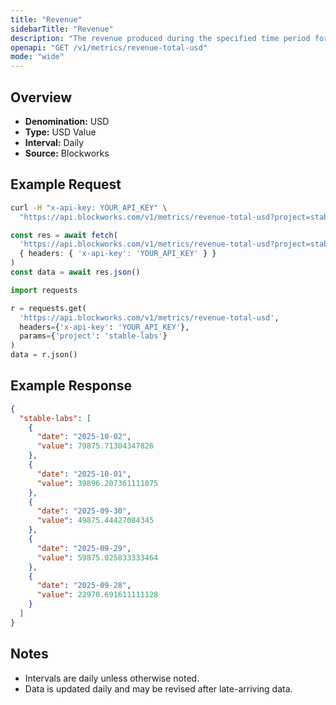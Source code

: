 ```yaml
---
title: "Revenue"
sidebarTitle: "Revenue"
description: "The revenue produced during the specified time period for given project."
openapi: "GET /v1/metrics/revenue-total-usd"
mode: "wide"
---
```


## Overview

- **Denomination:** USD
- **Type:** USD Value
- **Interval:** Daily
- **Source:** Blockworks

## Example Request

<CodeGroup>

```bash cURL
curl -H "x-api-key: YOUR_API_KEY" \
  "https://api.blockworks.com/v1/metrics/revenue-total-usd?project=stable-labs"
```

```typescript TypeScript
const res = await fetch(
  'https://api.blockworks.com/v1/metrics/revenue-total-usd?project=stable-labs',
  { headers: { 'x-api-key': 'YOUR_API_KEY' } }
)
const data = await res.json()
```

```python Python
import requests

r = requests.get(
  'https://api.blockworks.com/v1/metrics/revenue-total-usd',
  headers={'x-api-key': 'YOUR_API_KEY'},
  params={'project': 'stable-labs'}
)
data = r.json()
```

</CodeGroup>

## Example Response

```json
{
  "stable-labs": [
    {
      "date": "2025-10-02",
      "value": 79875.71304347826
    },
    {
      "date": "2025-10-01",
      "value": 39896.207361111075
    },
    {
      "date": "2025-09-30",
      "value": 49875.44427084345
    },
    {
      "date": "2025-09-29",
      "value": 59875.025833333464
    },
    {
      "date": "2025-09-28",
      "value": 22970.691611111128
    }
  ]
}
```

## Notes
- Intervals are daily unless otherwise noted.
- Data is updated daily and may be revised after late-arriving data.